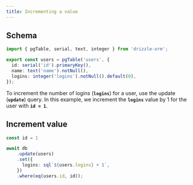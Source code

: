 ```yaml
---
title: Incrementing a value
---
```


## Schema

```ts
import { pgTable, serial, text, integer } from 'drizzle-orm';

export const users = pgTable('users', {
  id: serial('id').primaryKey(),
  name: text('name').notNull(),
  logins: integer('logins').notNull().default(0),
});
```

To increment the number of logins (**`logins`**) for a user, use the update (**`update`**) query. In this example, we increment the **`logins`** value by 1 for the user with **`id = 1`**.

## Increment value

```ts
const id = 1

await db
    .update(users)
    .set({
      logins: sql`${users.logins} + 1`,
    })
    .where(eq(users.id, id));
```